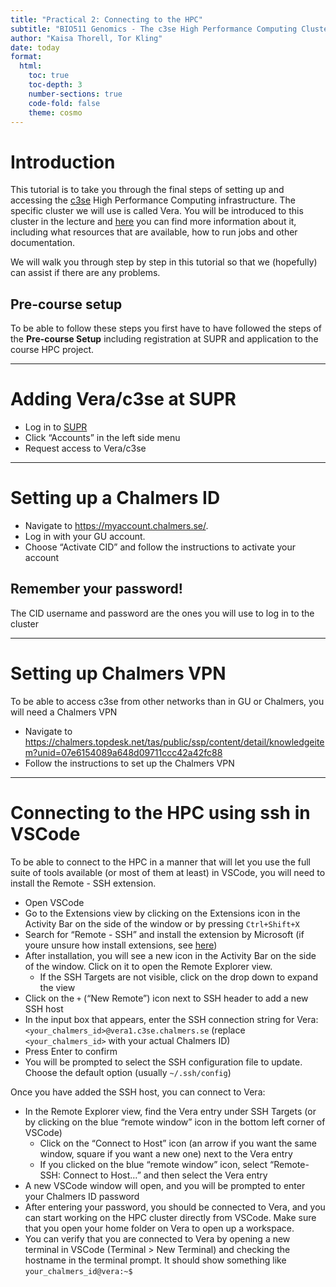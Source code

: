 ```yaml
---
title: "Practical 2: Connecting to the HPC"
subtitle: "BIO511 Genomics - The c3se High Performance Computing Cluster"
author: "Kaisa Thorell, Tor Kling"
date: today
format: 
  html:
    toc: true
    toc-depth: 3
    number-sections: true
    code-fold: false
    theme: cosmo
---
```


# Introduction

This tutorial is to take you through the final steps of setting up and accessing the [c3se](https://www.c3se.chalmers.se/) 
High Performance Computing infrastructure. The specific cluster we will use is called Vera. You will be introduced to this 
cluster in the lecture and [here](https://www.c3se.chalmers.se/about/Vera/) you can find more information about it, including 
what resources that are available, how to run jobs and other documentation. 

We will walk you through step by step in this tutorial so that we (hopefully) can assist if there are any problems.


::: {.callout-note}
## Pre-course setup
To be able to follow these steps you first have to have followed the steps of the **Pre-course Setup** 
including registration at SUPR and application to the course HPC project.
:::

---

# Adding Vera/c3se at SUPR
- Log in to [SUPR](https://supr.naiss.se/)
- Click "Accounts" in the left side menu
- Request access to Vera/c3se

---

# Setting up a Chalmers ID

- Navigate to [https://myaccount.chalmers.se/](https://myaccount.chalmers.se/). 
- Log in with your GU account.
- Choose "Activate CID" and follow the instructions to activate your account

::: {.callout-note}
## Remember your password!
The CID username and password are the ones you will use to log in to the cluster
:::

---

# Setting up Chalmers VPN

To be able to access c3se from other networks than in GU or Chalmers, you will need a Chalmers VPN

- Navigate to [https://chalmers.topdesk.net/tas/public/ssp/content/detail/knowledgeitem?unid=07e6154089a648d09711ccc42a42fc88](https://chalmers.topdesk.net/tas/public/ssp/content/detail/knowledgeitem?unid=07e6154089a648d09711ccc42a42fc88)
- Follow the instructions to set up the Chalmers VPN

---

# Connecting to the HPC using ssh in VSCode

To be able to connect to the HPC in a manner that will let you use the full suite of tools available (or most of them at least) in VSCode, you will need to install the Remote - SSH extension.

- Open VSCode
- Go to the Extensions view by clicking on the Extensions icon in the Activity Bar on the side of the window or by pressing `Ctrl+Shift+X`
- Search for "Remote - SSH" and install the extension by Microsoft (if youre unsure how install extensions, see [here](https://code.visualstudio.com/docs/getstarted/extensions))
- After installation, you will see a new icon in the Activity Bar on the side of the window. Click on it to open the Remote Explorer view.
  - If the SSH Targets are not visible, click on the drop down to expand the view
- Click on the `+` ("New Remote") icon next to SSH header to add a new SSH host
- In the input box that appears, enter the SSH connection string for Vera: `<your_chalmers_id>@vera1.c3se.chalmers.se` (replace `<your_chalmers_id>` with your actual Chalmers ID)
- Press Enter to confirm
- You will be prompted to select the SSH configuration file to update. Choose the default option (usually `~/.ssh/config`)

Once you have added the SSH host, you can connect to Vera:

- In the Remote Explorer view, find the Vera entry under SSH Targets (or by clicking on the blue "remote window" icon in the bottom left corner of VSCode)
  -  Click on the "Connect to Host" icon (an arrow if you want the same window, square if you want a new one) next to the Vera entry
  - If you clicked on the blue "remote window" icon, select "Remote-SSH: Connect to Host..." and then select the Vera entry
- A new VSCode window will open, and you will be prompted to enter your Chalmers ID password
- After entering your password, you should be connected to Vera, and you can start working on the HPC cluster directly from VSCode. Make sure that you open your home folder on Vera to open up a workspace.
- You can verify that you are connected to Vera by opening a new terminal in VSCode (Terminal > New Terminal) and checking the hostname in the terminal prompt. It should show something like `your_chalmers_id@vera:~$`

